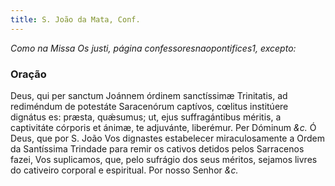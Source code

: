```yaml
---
title: S. João da Mata, Conf.
---
```


<em>Como na Missa Os justi, página confessoresnaopontifices1, excepto:</em>

### Oração

<div class="grid grid-cols-2 gap-5">
  <span class="text-justify">
    Deus, qui per sanctum Joánnem órdinem sanctíssimæ Trinitatis, ad rediméndum
    de potestáte Saracenórum captívos, cœlitus institúere dignátus es: præsta,
    quǽsumus; ut, ejus suffragántibus méritis, a captivitáte córporis et ánimæ,
    te adjuvánte, liberémur. Per Dóminum <em>&c.</em>
  </span>
  <span class="text-justify">
    Ó Deus, que por S. João Vos dignastes estabelecer miraculosamente a Ordem da
    Santíssima Trindade para remir os cativos detidos pelos Sarracenos fazei,
    Vos suplicamos, que, pelo sufrágio dos seus méritos, sejamos livres do
    cativeiro corporal e espiritual. Por nosso Senhor <em>&c.</em>
  </span>
</div>
